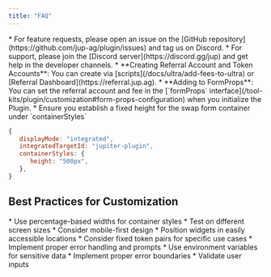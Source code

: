 ```yaml
---
title: "FAQ"
---
```

<AccordionGroup>
  <Accordion title="How do I feature request or get support?" >
   * For feature requests, please open an issue on the [GitHub repository](https://github.com/jup-ag/plugin/issues) and tag us on Discord.
   * For support, please join the [Discord server](https://discord.gg/jup) and get help in the developer channels.

  </Accordion>

  <Accordion title="How do I add fees to Plugin?">
    * **Creating Referral Account and Token Accounts**: You can create via [scripts](/docs/ultra/add-fees-to-ultra) or [Referral Dashboard](https://referral.jup.ag).
    * **Adding to FormProps**: You can set the referral account and fee in the [`formProps` interface](/tool-kits/plugin/customization#form-props-configuration) when you initialize the Plugin.

  </Accordion>

  <Accordion title="Integrated Mode: Token Search Modal Collapses Plugin">
    * Ensure you establish a fixed height for the swap form container under `containerStyles`

```js
{
   displayMode: "integrated",
   integratedTargetId: "jupiter-plugin",
   containerStyles: {
      height: "500px",
   },
}
```
  </Accordion>
</AccordionGroup>




## Best Practices for Customization
<AccordionGroup>
  <Accordion title="Responsive Design">
    * Use percentage-based widths for container styles
    * Test on different screen sizes
    * Consider mobile-first design

  </Accordion>

  <Accordion title="User Experience">
    * Position widgets in easily accessible locations
    * Consider fixed token pairs for specific use cases
    * Implement proper error handling and prompts

  </Accordion>

  <Accordion title="Security">
    * Use environment variables for sensitive data
    * Implement proper error boundaries
    * Validate user inputs

  </Accordion>
</AccordionGroup>


